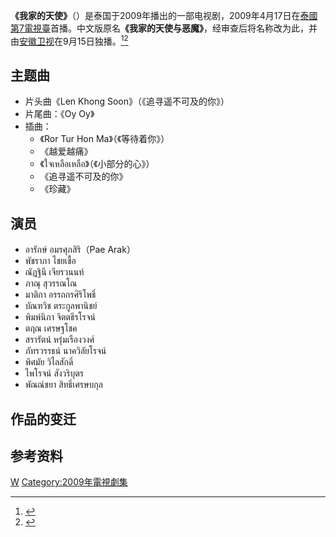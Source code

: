 {{電視節目信息框
| image                =  [[File:แจ๋วใจร้ายกับคุณชายเทวดา.jpg|250px]]
| show_name            = 我家的天使
| native_name          = 
| caption              = 
| genre                = [[电视剧|电视剧]]
| creator              = Polyplus Entertainment
| developer            = 
| presenter            = 
| starring             = Arak Amornsupasiri<br/>Pachrapa Chaichua<br/>Matika Arthakornsiripho<br/>ณัฏฐินี เจียรวนนท์<br/>ภาณุ สุวรรณโณ<br/>บัณฑวิช ตระกูลพานิชย์<br/> พิมพ์นิภา จิตตธีรโรจน์
| voices               = 
| narrated             = 
| theme_music_composer = 
| opentheme            = 
| country              = {{flagicon|Thailand}} [[泰国|泰国]] 
| language             = {{flagicon|Thailand}} [[泰语|泰语]]
| num_seasons          = 
| num_episodes         = 19集 (中国: 20集)
| list_episodes        = 
| director             = พีรพล เธียรเจริญ
| producer             = 
| executive_producer   = สุรางค์ เปรมปรีดิ์
| location             = 
| camera               = 
| runtime              = 120分钟 (中国: 53分钟)
| network              = [[泰國第7電視臺|泰國第7電視臺]]
| picture_format       = 
| audio_format         = 
| first_run            = 
| first_aired          = 
| last_aired           =？
| date_time            = 2009年4月17日
| preceded_by          = 
| followed_by          = 
| website              = [http://www.ch7.com/drama/drama_main.aspx?CategoryId=9&ProgramId=51&ContentId=17751 我家的天使]
| imdb_id              = 
| tv_com_id            = 
| note                 = 
}}

'''《我家的天使》'''（{{lang-th|'''แจ๋วใจร้ายกับคุณชายเทวดา'''}}）是泰国于2009年播出的一部电视剧，2009年4月17日在[[泰國第7電視臺|泰國第7電視臺]]首播。中文版原名'''《我家的天使与恶魔》'''，经审查后将名称改为此，并由[[安徽卫视|安徽卫视]]在9月15日独播。<ref>{{cite web|title=泰剧《我家的天使》热播 泰国风席卷中国|url=http://www.sosol.com.cn/html/2010/20109/2010918_203146_1.html|accessdate=2010-10-05|archive-date=2014-09-16|archive-url=https://web.archive.org/web/20140916111343/http://www.sosol.com.cn/html/2010/20109/2010918_203146_1.html|dead-url=no}}</ref><ref>{{cite web|title=《我家的天使》亮相安徽卫视 再掀泰剧热潮(图)|url=http://ent.sina.com.cn/v/m/2010-09-15/11533088145.shtml|publisher=新浪娱乐|accessdate=2010-10-05|archive-date=2016-03-04|archive-url=https://web.archive.org/web/20160304141459/http://ent.sina.com.cn/v/m/2010-09-15/11533088145.shtml|dead-url=no}}</ref>

==主题曲==
*片头曲《Len Khong Soon》（《追寻遥不可及的你》）
*片尾曲：《Oy Oy》
*插曲：
**《Ror Tur Hon Ma》（《等待着你》）
**《越爱越痛》
**《ใจเหลือเหลือ》（《小部分的心》）
**《追寻遥不可及的你》
**《珍藏》

==演员==
* อารักษ์ อมรศุภสิริ（Pae Arak）
* พัชราภา ไชยเชื้อ
* ณัฏฐินี เจียรวนนท์
* ภาณุ สุวรรณโณ
* มาติกา อรรถกรศิริโพธิ์
* บัณฑวิช ตระกูลพานิชย์
* พิมพ์นิภา จิตตธีรโรจน์
* ตฤณ เศรษฐโชค
* สรารัตน์ หรุ่มเรืองวงศ์
* ภัทรวรรธน์ นาควิลัยโรจน์
* พิศมัย วิไลสักดิ์
* ไพโรจน์ สังวริบุตร
* พัณณ์ชยา สิทธิ์เศรษบกุล

==作品的变迁==
{{電視節目的變遷
|電視台={{CHN}}[[中国大陆|大陆]] [[安徽卫视|安徽卫视]]
|播放檔次=22:22-23:15 時段
|上一節目=[[丘比特的圈套|丘比特的圈套]]<br> （2010.8.30 -2010.9.14）
|節目名稱= '''我家的天使 <br>（2010.9.15-2010.10.12）'''
|下一節目=[[明天依然爱你|明天依然爱你]]（重播）<br> （ 2010.10.13- ）
}}
{{安徽卫视电视剧}}

==参考资料 ==
{{reflist}}

{{DEFAULTSORT:Wo我}}
[[Category:泰国电视剧|W]]
[[Category:2009年電視劇集|Category:2009年電視劇集]]